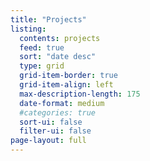 ```yaml
---
title: "Projects"
listing:
  contents: projects
  feed: true
  sort: "date desc"
  type: grid
  grid-item-border: true
  grid-item-align: left
  max-description-length: 175
  date-format: medium
  #categories: true
  sort-ui: false
  filter-ui: false
page-layout: full
---
```


<style>
  .quarto-title, .quarto-title-block {
    display: none !important;
  }
  body {
    background-image: url("imgs/projects_land_background.png");
    background-size: cover;
    background-position: center;
    background-attachment: fixed;
    background-repeat: no-repeat;
  }
</style>